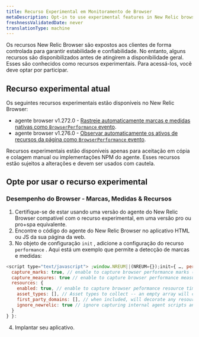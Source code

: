 ```yaml
---
title: Recurso Experimental em Monitoramento de Browser
metaDescription: Opt-in to use experimental features in New Relic browser monitoring before they're generally available.
freshnessValidatedDate: never
translationType: machine
---
```


Os recursos New Relic Browser são expostos aos clientes de forma controlada para garantir estabilidade e confiabilidade. No entanto, alguns recursos são disponibilizados antes de atingirem a disponibilidade geral. Esses são conhecidos como recursos experimentais. Para acessá-los, você deve optar por participar.

## Recurso experimental atual

Os seguintes recursos experimentais estão disponíveis no New Relic Browser:

* agente browser v1.272.0 - [Rastreie automaticamente marcas e medidas nativas como `BrowserPerformance` evento](/docs/browser/new-relic-browser/browser-pro-features/marks-and-measures).
* agente browser v1.276.0 - [Observar automaticamente os ativos de recursos da página como `BrowserPerformance` evento](/docs/browser/new-relic-browser/browser-pro-features/page-resources).

<Callout variant="important">
  Recursos experimentais estão disponíveis apenas para aceitação em cópia e colagem manual ou implementações NPM do agente. Esses recursos estão sujeitos a alterações e devem ser usados com cautela.
</Callout>

## Opte por usar o recurso experimental

### Desempenho do Browser - Marcas, Medidas &amp; Recursos

1. Certifique-se de estar usando uma versão do agente do New Relic Browser compatível com o recurso experimental, em uma versão pro ou pro+spa equivalente.
2. Encontre o código do agente do New Relic Browser no aplicativo HTML ou JS da sua página da web.
3. No objeto de configuração `init` , adicione a configuração do recurso `performance` . Aqui está um exemplo que permite a detecção de marcas e medidas:

```js
<script type="text/javascript"> ;window.NREUM||(NREUM={});init={ …, performance: {
  capture_marks: true, // enable to capture browser performance marks (default false)
  capture_measures: true // enable to capture browser performance measures (default false)
  resources: {
    enabled: true, // enable to capture browser peformance resource timings (default false)
    asset_types: [], // Asset types to collect -- an empty array will collect all types (default []). See https://developer.mozilla.org/en-US/docs/Web/API/PerformanceResourceTiming/initiatorType for the list of types.
    first_party_domains: [], // when included, will decorate any resource as a first party resource if matching (default [])
    ignore_newrelic: true // ignore capturing internal agent scripts and harvest calls (default true)
  }
} }:
```

4. Implantar seu aplicativo.